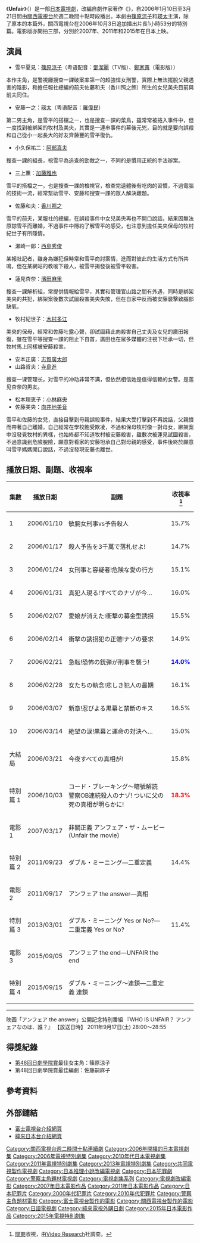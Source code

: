 {{Infobox television
| 名稱           = Unfair
| 原名           = {{lang|ja|アンフェア}}
| image          = 
| caption        = 
| 原創者         = {{link-ja|秦建日子|秦建日子}}「{{link-ja|推理小說 (小說)|推理小説 (小説)|推理小說}}」<br>（[[河出書房新社|河出書房新社]]）
| 分類           =
| camera         = 
| picture_format = 
| 每集長         = 約45分鐘
| 編劇           = 佐藤嗣麻子
| 導演           = 小林義則<br>高橋伸之<br>植田泰史
| 演出           = [[篠原涼子|篠原涼子]]
| 主題曲         = [[伊藤由奈|伊藤由奈]]〈[[Faith|Faith]]〉
| 拍攝地         = {{日本}}
| 執行製片       = 
| 製片人         = 
| 國家           = {{JPN}}
| 語言           = [[日語|日語]]
| 頻道           = [[關西電視台|關西電視台]]
| 播出國家       = {{JPN}}
| 開始           = 2006年1月10日
| 結束           = 3月21日
| 集數           = 11集
| 官方網站       = https://web.archive.org/web/20090416060209/http://wwwz.fujitv.co.jp/b_hp/unfair/index.html
| show_name_zh-cn = 非關正義
| show_name_zh-tw = 非關正義
| show_name_zh-hk = 夠薑師姐
| imdb_id        = 
| tv_com_id      = 
}}

《'''Unfair'''》（{{lang-ja|アンフェア}}）是一部[[日本電視劇|日本電視劇]]，改編自劇作家{{link-ja|秦建日子|秦建日子}}著作《{{link-ja|推理小說 (小說)|推理小説 (小説)|推理小說}}》，自2006年1月10日至3月21日間由[[關西電視台|關西電視台]]於週二晚間十點時段播出。本劇由[[篠原涼子|篠原涼子]]和[[瑛太|瑛太]]主演，除了原本的本篇外，關西電視台在2006年10月3日追加播出片長1小時53分的特別篇。電影版亦開拍三部，分別於2007年、2011年和2015年在日本上映。

== 演員 ==
*雪平夏見：[[篠原涼子|篠原涼子]]（粤语配音：[[鄧潔麗|鄧潔麗]]（TV版）、[[鄭家蕙|鄭家蕙]]（電影版））
本作主角，是警視廳搜查一課破案率第一的超強悍女刑警，實際上無法擺脫父親遇害的陰影，和擔任報社總編的前夫佐藤和夫（香川照之飾）所生的女兒美央目前與前夫同住。
*安藤一之：[[瑛太|瑛太]]（粤语配音：[[羅偉民|羅偉民]]）
第二男主角，是雪平的搭檔之一，也是搜查一課的菜鳥，雖常常被捲入事件中，但一度找到被綁架的牧村及美央，其實是一連串事件的幕後元兇，目的就是要向誤殺和自己從小一起長大的好友齊藤豐的雪平復仇。
*小久保祐二：[[阿部真夫|阿部真夫]]
搜查一課的組長，視雪平為追查的勁敵之一，不同的是慣用正統的手法辦案。
*三上薫：[[加藤雅也|加藤雅也]]
雪平的搭檔之一，也是搜查一課的檢視官，檢查完遺體後有吃肉的習慣，不過電腦的技術一流，經常幫助雪平、安藤和搜查一課的眾人解決難題。
*佐藤和夫：[[香川照之|香川照之]]
雪平的前夫，某報社的總編，在誤殺事件中女兒美央再也不開口說話，結果因無法原諒雪平而離婚，不過事件中隱約了解雪平的感受，也注意到擔任美央保母的牧村紀世子有所隱情。
*瀬崎一郎：[[西島秀俊|西島秀俊]]
某報社記者，雖身為嫌犯但時常和雪平商討案情，進而對彼此的生活方式有所共鳴，但在某網站的教唆下殺人，被雪平揭發後被雪平殺害。
*蓮見杏奈：[[濱田麻里|濱田麻里]]
搜查一課解析組，常提供情報給雪平，其實和管理官山路之間有外遇，同時是綁架美央的共犯，綁架案後數次試圖殺害美央失敗，但在自家中反而被安藤襲擊致腦部缺氧。
*牧村紀世子：[[木村多江|木村多江]]
美央的保母，經常和佐藤吐露心聲，卻試圖藉此向殺害自己丈夫及女兒的廣田報復，雖在雪平等搜查一課的阻止下自首，廣田也在眾多媒體的注視下坦承一切，但牧村馬上同樣被安藤殺害。
*安本正廣：[[志賀廣太郎|志賀廣太郎]]
*山路哲夫：[[寺島進|寺島進]]
搜查一课管理长，对雪平的冲动非常不满，但依然相信她是值得信赖的女警。是莲见杏奈的男友。
*松本理恵子：[[小林麻央|小林麻央]]
*佐藤美央：[[向井地美音|向井地美音]]
雪平和佐藤的女兒，直接目擊到母親誤殺事件，結果大受打擊到不再說話，父親憤而帶著自己離婚，自己經常在學校飽受欺凌，不過和保母牧村像一對母女，綁架案中沒發覺牧村的異樣，也始終都不知道牧村被安藤殺害，雖數次被蓮見試圖殺害，不過意識到危險脫險，願意對看家的安藤坦承自己對母親的感受，事件後終於願意叫雪平媽媽開口說話，不過沒發現安藤也離世。

== 播放日期、副題、收視率 ==
{| class=wikitable border="1" cellpadding="2"
|-align=center
!集數
!播放日期
!副題
!收視率<ref>[[关东地方|關東]]收視，由[[Video_Research|Video Research]]社調查。</ref>
|-align=center
|1
|2006/01/10
|敏腕女刑事vs予告殺人
|15.7%
|-align=center
|2
|2006/01/17
|殺人予告を3千萬で落札せよ!
| 14.7%
|-align=center
|3
|2006/01/24
|女刑事と容疑者!危険な愛の行方
| 15.1%
|-align=center
|4
|2006/01/31
|真犯人現る!すべてのナゾが今…
|16.0%
|-align=center
|5
|2006/02/07
|愛娘が消えた!衝撃の募金型誘拐
|15.5%
|-align=center
|6
|2006/02/14
|衝撃の誘拐犯の正體!ナゾの要求
|14.9%
|-align=center
|7
|2006/02/21
|急転!恐怖の銃弾が刑事を襲う!
|'''<span style="color: blue;">14.0%</span>'''
|-align=center
|8
|2006/02/28
|女たちの執念!悲しき犯人の最期
|16.1%
|-align=center
|9
|2006/03/07
|新章!忍びよる黒幕と禁斷のキス
|16.5%
|-align=center
|10
|2006/03/14
|絶望の涙!黒幕と運命の対決へ…
|15.0%
|-align=center
|大結局
|2006/03/21
|今夜すべての真相が!
|15.8%
|-align=center
|特別篇 1
|2006/10/03
|コード・ブレーキング～暗號解読
警察OB連続殺人のナゾ!
ついに父の死の真相が明らかに!
|'''<span style="color: red;">18.3%</span>'''
|-align=center
|電影 1
|2007/03/17
|非關正義
アンフェア・ザ・ムービー(Unfair the movie)
|'''                 '''
|-align=center
|特別篇 2
|2011/09/23
|ダブル・ミーニング―二重定義
|14.4%
|-align=center
|電影 2
|2011/09/17
|アンフェア the answer―真相
|
|-align=center
|特別篇 3
|2013/03/01
|ダブル・ミーニング Yes or No?―二重定義 Yes or No?
|11.4%
|-align=center
|電影 3
|2015/09/05
|アンフェア the end―UNFAIR the end
|
|-align=center
|特別篇 4
|2015/09/15
|ダブル・ミーニング～連鎖―二重定義 連鎖
|
|}



----------------------------
映画「アンフェア the answer」公開記念特別番組
『WHO IS UNFAIR？ アンフェアなのは、誰？』
【放送日時】 2011年9月17日(土) 28:00～28:55

== 得獎紀錄 ==
*[[第48回日劇學院賞|第48回日劇學院賞]]最佳女主角：篠原涼子
*第48回日劇學院賞最佳編劇：佐藤嗣麻子

== 參考資料 ==
{{Reflist}}

== 外部鏈結 ==
* [https://www.fujitv.co.jp/b_hp/unfair/ 富士電視台介紹網頁] {{Wayback|url=https://www.fujitv.co.jp/b_hp/unfair/ |date=20201225173540 }}
* [http://japan.videoland.com.tw/channel/unfair/ 緯來日本台介紹網頁] {{Wayback|url=http://japan.videoland.com.tw/channel/unfair/ |date=20210712115728 }}

{{電視節目的變遷
|電視台={{JPN}}[[關西電視台|關西電視台]]
|播放檔次=週二晚上10時
|上一節目=[[鬼嫁日記|鬼嫁日記]]<br />（2005.10.11 - 2005.12.20）
|節目名稱=Unfair<br />（2006.1.10 - 2006.3.21）
|下一節目=[[愛上恐龍妹|愛上恐龍妹]]<br />（2006.4.11 - 2006.6.27）}}

{{關西電視台週二晚間十點連續劇}}

{{DEFAULTSORT:Unfair}}

[[Category:關西電視台週二晚間十點連續劇|Category:關西電視台週二晚間十點連續劇]]
[[Category:2006年開播的日本電視劇集|Category:2006年開播的日本電視劇集]]
[[Category:2006年電視特別劇集|Category:2006年電視特別劇集]]
[[Category:2010年代日本電視劇集|Category:2010年代日本電視劇集]]
[[Category:2011年電視特別劇集|Category:2011年電視特別劇集]]
[[Category:2013年電視特別劇集|Category:2013年電視特別劇集]]
[[Category:共同電視製作電視劇|Category:共同電視製作電視劇]]
[[Category:日本推理小說改編電視劇|Category:日本推理小說改編電視劇]]
[[Category:日本犯罪劇|Category:日本犯罪劇]]
[[Category:警察主角題材電視劇|Category:警察主角題材電視劇]]
[[Category:電視劇集系列|Category:電視劇集系列]]
[[Category:電視劇改編電影|Category:電視劇改編電影]]
[[Category:2007年日本電影作品|Category:2007年日本電影作品]]
[[Category:2011年日本電影作品|Category:2011年日本電影作品]]
[[Category:日本犯罪片|Category:日本犯罪片]]
[[Category:2000年代犯罪片|Category:2000年代犯罪片]]
[[Category:2010年代犯罪片|Category:2010年代犯罪片]]
[[Category:警察主角題材電影|Category:警察主角題材電影]]
[[Category:富士電視台製作的電影|Category:富士電視台製作的電影]]
[[Category:關西電視台製作的電影|Category:關西電視台製作的電影]]
[[Category:日語電視劇|Category:日語電視劇]]
[[Category:緯來電視外購日劇|Category:緯來電視外購日劇]]
[[Category:2015年日本電影作品|Category:2015年日本電影作品]]
[[Category:2015年電視特別劇集|Category:2015年電視特別劇集]]